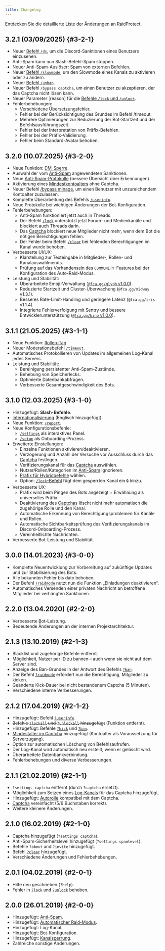 ---
title: Changelog
---


Entdecken Sie die detaillierte Liste der Änderungen an RaidProtect.

## 3.2.1 (03/09/2025) {#3-2-1}

- Neuer [Befehl `/ds`](./features/utilities.mdx#discord-sanctions), um die Discord-Sanktionen eines Benutzers einzusehen.
- Anti-Spam kann nun Slash-Befehl-Spam stoppen.
- Neuer Anti-Spam-Auslöser: [Spam von externen Befehlen](./features/anti-spam/mdx#triggers).
- Neuer [Befehl `/slowmode`](./features/moderation.md#slowmode), um den Slowmode eines Kanals zu aktivieren oder zu ändern.
- Neuer [Befehl `/unban`](./features/moderation.md#unban).
- Neuer Befehl `/bypass captcha`, um einen Benutzer zu akzeptieren, der das Captcha nicht lösen kann.
- Neuer Parameter [reason] für die [Befehle `/lock` und `/unlock`](.features/channel-lock.md).
- Fehlerbehebungen:
  - Verschiedene Übersetzungsfehler.
  - Fehler bei der Berücksichtigung des Grundes im Befehl /timeout.
  - Mehrere Optimierungen zur Reduzierung der Bot-Startzeit und der Befehlsausführungszeit.
  - Fehler bei der Interpretation von Präfix-Befehlen.
  - Fehler bei der Präfix-Validierung.
  - Fehler beim Standard-Avatar behoben.

## 3.2.0 (10.07.2025) {#3-2-0}

- Neue Funktion: [DM-Sperre](./features/dm-lock.mdx).
- Auswahl der vom [Anti-Spam](./features/anti-spam.mdx#triggers) angewendeten Sanktionen. <SuggestionLink id="85" />
- Neue [Anti-Spam-Protokolle](./features/anti-spam.mdx#logs) (bessere Übersicht über Erkennungen).
- Aktivierung eines [Mindestkontoalters](./features/raid-mode.md#minage) ohne Captcha. <SuggestionLink id="314" />
- Neuer Befehl [/bypass minage](./features/raid-mode.md#bypass-minage), um einen Benutzer mit unzureichendem Kontoalter zuzulassen. <SuggestionLink id="447" />
- Komplette Überarbeitung des Befehls [`/userinfo`](./features/utilities.mdx#userinfo).
- Neue Protokolle bei wichtigen Änderungen der Bot-Konfiguration.
- Fehlerbehebungen:
  - Anti-Spam funktioniert jetzt auch in Threads.
  - Der Befehl [`/lock`](./features/channel-lock.md) unterstützt jetzt Forum- und Medienkanäle und blockiert auch Threads darin.
  - Das [Captcha](./features/captcha.md) blockiert neue Mitglieder nicht mehr, wenn dem Bot die nötigen Berechtigungen fehlen.
  - Der Fehler beim Befehl [`/clear`](./features/moderation.md#clear) bei fehlenden Berechtigungen im Kanal wurde behoben.
- Verbesserte UI/UX:
  - Klarstellung zur Texteingabe in Mitglieder-, Rollen- und Kanalauswahlmenüs.
  - Prüfung auf das Vorhandensein des `COMMUNITY`-Features bei der Konfiguration des Auto-Raid-Modus.
- Leistung und Stabilität:
  - Überarbeitete Emoji-Verwaltung ([`@fca.gg/glyph` v1.0.0](https://github.com/FCAgreatgoals/glyph)).
  - Reduzierte Startzeit und Cluster-Überwachung (`@fca.gg/midway` v1.3.1).
  - Besseres Rate-Limit-Handling und geringere Latenz (`@fca.gg/iris` v1.1.4).
  - Integrierte Fehlerverfolgung mit Sentry und bessere Entwicklerunterstützung ([`@fca.gg/kino` v1.0.0](https://github.com/FCAgreatgoals/kino)).

## 3.1.1 (21.05.2025) {#3-1-1}

- Neue Funktion: [Rollen-Tag](./features/tag-role.md). <SuggestionLink id="512" />
- Neuer Moderationsbefehl [`/timeout`](./features/moderation.md#timeout). <SuggestionLink id="52" />
- Automatisches Protokollieren von Updates im allgemeinen Log-Kanal jedes Servers.
- Leistung und Stabilität:
  - Bereinigung persistenter Anti-Spam-Zustände.
  - Behebung von Speicherlecks.
  - Optimierte Datenbankabfragen.
  - Verbesserte Gesamtgeschwindigkeit des Bots.

## 3.1.0 (12.03.2025) {#3-1-0}

- Hinzugefügt: **Slash-Befehle**. <SuggestionLink id="463" />
- [Internationalisierung](./language.md) (Englisch hinzugefügt). <SuggestionLink id="109" />
- Neue Funktion: [`/report`](./features/reports.md). <SuggestionLink id="164" />
- Neue Konfigurationsbefehle:
  - [`/settings`](./setup.md#settings) als interaktives Panel.
  - [`/setup`](./setup.md#install) als Onboarding-Prozess.
- Erweiterte Einstellungen:
  - Einzelne Funktionen aktivieren/deaktivieren. <SuggestionLink id="356" />
  - Verzögerung und Anzahl der Versuche vor Ausschluss durch das [Captcha](./features/captcha.md#config) festlegen. <SuggestionLink id="363" />
  - Verifizierungskanal für das [Captcha](./features/captcha.md) auswählen. <SuggestionLink id="385" />
  - Nutzer/Rollen/Kategorien im [Anti-Spam](./features/anti-spam.mdx#ignore) ignorieren. <SuggestionLink id="362" />
  - [Präfix für Hybridbefehle](./guides/prefix.md) wählen. <SuggestionLink id="103" />
  - Option: [`/lock`-Befehl](./features/channel-lock.md) fügt dem gesperrten Kanal ein `🔒` hinzu.
- Verbesserte UX:
  - Präfix wird beim Pingen des Bots angezeigt + Erwähnung als universelles Präfix. <SuggestionLink id="193" />
  - Deaktivierung des [Captchas](./features/captcha.md) löscht nicht mehr automatisch die zugehörige Rolle und den Kanal. <SuggestionLink id="43" />
  - Automatische Erkennung von Berechtigungsproblemen für Kanäle und Rollen. <SuggestionLink id="65" />
  - Automatische Sichtbarkeitsprüfung des Verifizierungskanals im Discord-Onboarding-Prozess.
  - Vereinheitlichte Nachrichten.
- Verbesserte Bot-Leistung und Stabilität.

## 3.0.0 (14.01.2023) {#3-0-0}

- Komplette Neuentwicklung zur Vorbereitung auf zukünftige Updates und zur Stabilisierung des Bots.
- Alle bekannten Fehler bis dato behoben.
- Der Befehl [`?raidmode`](./features/raid-mode.md) nutzt nun die Funktion „Einladungen deaktivieren“.
- Automatisches Versenden einer privaten Nachricht an betroffene Mitglieder bei verhängten Sanktionen. <SuggestionLink id="426" />

## 2.2.0 (13.04.2020) {#2-2-0}

- Verbesserte Bot-Leistung.
- Bedeutende Änderungen an der internen Projektarchitektur.

## 2.1.3 (13.10.2019) {#2-1-3}

- Blacklist und zugehörige Befehle entfernt.
- Möglichkeit, Nutzer per ID zu bannen – auch wenn sie nicht auf dem Server sind. <SuggestionLink id="113" /> <SuggestionLink id="148" />
- Anzeige des Ban-Grundes in der Antwort des Befehls [`?ban`](./features/moderation.md#ban).
- Der Befehl [`?raidmode`](./features/raid-mode.md) erfordert nun die Berechtigung, Mitglieder zu kicken.
- Geänderte Kick-Dauer bei nicht bestandenem Captcha (5 Minuten). <SuggestionLink id="129" />
- Verschiedene interne Verbesserungen.

## 2.1.2 (17.04.2019) {#2-1-2}

- Hinzugefügt: Befehl [`?userinfo`](./features/utilities.mdx#userinfo). <SuggestionLink id="29" />
- ~~Befehle `?lockall` und `?unlockall` hinzugefügt~~ (Funktion entfernt).
- Hinzugefügt: Befehle [`?kick`](./features/moderation.md#kick) und [`?ban`](./features/moderation.md#ban).
- [Mindestalter im Captcha](./features/raid-mode.md#minage) hinzugefügt (Kontoalter als Voraussetzung für Serverzugang).
- Option zur automatischen Löschung von Befehlsaufrufen. <SuggestionLink id="26" />
- Der Log-Kanal wird automatisch neu erstellt, wenn er gelöscht wird.
- Überarbeitete Datenbankverbindung.
- Fehlerbehebungen und diverse Verbesserungen.

## 2.1.1 (21.02.2019) {#2-1-1}

- `?settings captcha` entfernt (durch `?captcha` ersetzt).
- Möglichkeit zum Setzen eines [Log-Kanals](./features/captcha.md#logs) für das Captcha hinzugefügt.
- Hinzugefügt: [Autorolle](./features/captcha.md#autorole) kompatibel mit dem Captcha.
- [Captcha](./features/captcha.md) vereinfacht (5/6 Buchstaben korrekt).
- Weitere kleinere Änderungen.

## 2.1.0 (16.02.2019) {#2-1-0}

- Captcha hinzugefügt (`?settings captcha`). <SuggestionLink id="11" />
- Anti-Spam-Sicherheitslevel hinzugefügt (`?settings spamlevel`). <SuggestionLink id="25" />
- Befehle `?about` und `?invite` hinzugefügt.
- Befehl [`?clear`](./features/moderation.md#clear) hinzugefügt.
- Verschiedene Änderungen und Fehlerbehebungen.

## 2.0.1 (04.02.2019) {#2-0-1}

- Hilfe neu geschrieben (`?help`).
- Fehler in [`?lock`](./features/channel-lock.md#lock) und [`?unlock`](./features/channel-lock.md#unlock) behoben.

## 2.0.0 (26.01.2019) {#2-0-0}

- Hinzugefügt: [Anti-Spam](./features/anti-spam.mdx).
- Hinzugefügt: [Automatischer Raid-Modus](./features/raid-mode.md#config).
- Hinzugefügt: Log-Kanal.
- Hinzugefügt: Bot-Konfiguration.
- Hinzugefügt: [Kanalsperrung](./features/channel-lock.md).
- Zahlreiche sonstige Änderungen.